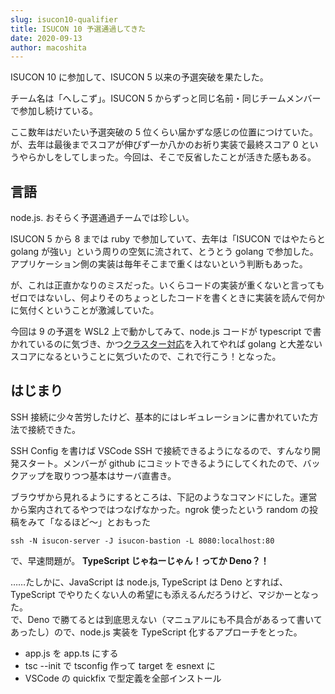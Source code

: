 ```yaml
---
slug: isucon10-qualifier
title: ISUCON 10 予選通過してきた
date: 2020-09-13
author: macoshita
---
```

ISUCON 10 に参加して、ISUCON 5 以来の予選突破を果たした。

チーム名は「へしこず」。ISUCON 5 からずっと同じ名前・同じチームメンバーで参加し続けている。

ここ数年はだいたい予選突破の 5 位くらい届かずな感じの位置につけていた。が、去年は最後までスコアが伸びず一か八かのお祈り実装で最終スコア 0 というやらかしをしてしまった。今回は、そこで反省したことが活きた感もある。

## 言語

node.js. おそらく予選通過チームでは珍しい。

ISUCON 5 から 8 までは ruby で参加していて、去年は「ISUCON ではやたらと golang が強い」という周りの空気に流されて、とうとう golang で参加した。アプリケーション側の実装は毎年そこまで重くはないという判断もあった。

が、これは正直かなりのミスだった。いくらコードの実装が重くないと言ってもゼロではないし、何よりそのちょっとしたコードを書くときに実装を読んで何かに気付くということが激減していた。

今回は 9 の予選を WSL2 上で動かしてみて、node.js コードが typescript で書かれているのに気づき、かつ[クラスター対応](https://gist.github.com/thearegee/3eea038b9f0c5e94de73f3c3482fa732)を入れてやれば golang と大差ないスコアになるということに気づいたので、これで行こう！となった。

## はじまり

SSH 接続に少々苦労したけど、基本的にはレギュレーションに書かれていた方法で接続できた。

SSH Config を書けば VSCode SSH で接続できるようになるので、すんなり開発スタート。メンバーが github にコミットできるようにしてくれたので、バックアップを取りつつ基本はサーバ直書き。

ブラウザから見れるようにするところは、下記のようなコマンドにした。運営から案内されてるやつではつなげなかった。ngrok 使ったという random の投稿をみて「なるほど～」とおもった

```shell
ssh -N isucon-server -J isucon-bastion -L 8080:localhost:80
```

で、早速問題が。 **TypeScript じゃねーじゃん！ってか Deno？！** 

……たしかに、JavaScript は node.js, TypeScript は Deno とすれば、TypeScript でやりたくない人の希望にも添えるんだろうけど、マジかーとなった。  
で、Deno で勝てるとは到底思えない（マニュアルにも不具合があるって書いてあったし）ので、node.js 実装を TypeScript 化するアプローチをとった。

- app.js を app.ts にする
- tsc --init で tsconfig 作って target を esnext に
- VSCode の quickfix で型定義を全部インストール














